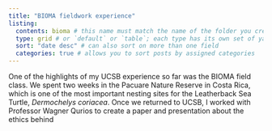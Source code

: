 ```yaml
---
title: "BIOMA fieldwork experience"
listing: 
  contents: bioma # this name must match the name of the folder you created in step #1; here, all Quarto docs in the `posts` directory will be included on your listing page
  type: grid # or `default` or `table`; each type has its own set of yaml options to include
  sort: "date desc" # can also sort on more than one field
  categories: true # allows you to sort posts by assigned categories 
---
```


One of the highlights of my UCSB experience so far was the BIOMA field class. We spent two weeks in the Pacuare Nature Reserve in Costa Rica, which is one of the most important nesting sites for the Leatherback Sea Turtle, *Dermochelys coriacea*. Once we returned to UCSB, I worked with Professor Wagner Qurios to create a paper and presentation about the ethics behind
